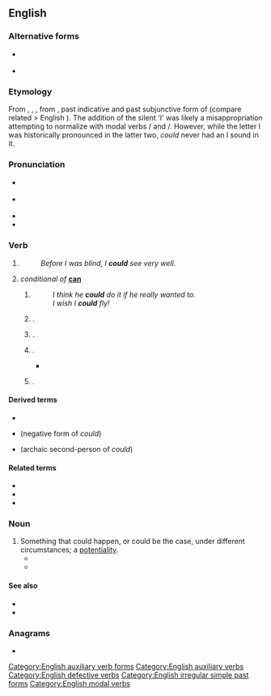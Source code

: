 ==English==

===Alternative forms===
* {{l|en|coud}} {{qualifier|obsolete}}
* {{l|en|cou’d}} {{qualifier|obsolete}}

===Etymology===
From {{inh|en|enm|coude}}, {{m|enm|couthe}}, {{m|enm|cuthe}}, from {{etyl|ang|en}} {{m|ang|cūþe}}, past indicative and past subjunctive form of {{m|ang|cunnan||to be able}} (compare related {{m|ang|cūþ}} > English {{m|en|couth}}). The addition of the silent 'l' was likely a misappropriation attempting to normalize with modal verbs {{m|en|will}}/{{m|en|would}} and {{m|en|shall}}/{{m|en|should}}.
However, while the letter l was historically pronounced in the latter two, ''could'' never had an l sound in it.

===Pronunciation===
* {{a|stressed}} {{IPA|/kʊd/|lang=en}}
* {{a|unstressed}} {{IPA|/kəd/|lang=en}}
* {{audio|en-us-could.ogg|Audio (US)|lang=en}}
* {{rhymes|ʊd|lang=en}}

===Verb===
{{head|en|verb form}}

# {{en-simple past of|can}}
#: ''Before I was blind, I '''could''' see very well.''
# ''conditional of'' '''[[can]]'''
## {{non-gloss definition|Used as a past subjunctive (contrary to fact).}}
##: ''I think he '''could''' do it if he really wanted to.''
##: ''I wish I '''could''' fly!''
## {{non-gloss definition|Used to politely ask for [[permission]] to do something}}.
##: {{ux|en|'''Could''' I borrow your coat?}}
## {{non-gloss definition|Used to politely ask for someone else to do something}}.
##: {{ux|en|'''Could''' you proofread this email?}}
## {{non-gloss definition|Used to show the [[possibility]] that something [[might]] happen}}.
##* {{quote-magazine|date=2013-06-29|volume=407|issue=8842|page=55|magazine={{w|The Economist}}
|title=[http://www.economist.com/news/international/21580191-edward-snowdens-odyssey-leaves-america-nonplussed-and-its-allies-dismayed-russia-china Travels and travails]
|passage=Even without hovering drones, a lurking assassin, a thumping score and a denouement, the real-life story of Edward Snowden, a rogue spy on the run, '''could''' be straight out of the cinema. But, as with Hollywood, the subplots and exotic locations may distract from the real message: America’s discomfort and its foes’ glee.}}
##: {{ux|en|We '''could''' rearrange the time if you like.}}
## {{non-gloss definition|Used to [[suggest]] something}}.
##: {{ux|en|You '''could''' try adding more salt to the soup.}}

====Derived terms====
* {{l|en|could've}}
* {{l|en|couldn't}} (negative form of ''could'')
* {{l|en|couldst}} (archaic second-person of ''could'')

====Related terms====
* {{l|en|can}}
* {{l|en|should}}
* {{l|en|would}}

===Noun===
{{en-noun}}

# Something that could happen, or could be the case, under different circumstances; a [[potentiality]].
#* {{quote-text|year=1996|author=Fred Shoemaker|title=Extraordinary Golf: The Art of the Possible|page=88|passage=When the golf ball is there, the whole self-interference package — the hopes, worries, and fears; the thoughts on how-to and how-not-to; the woulds, the '''coulds''', and the shoulds — is there too.}}
#* {{quote-text|year=2010|author=Shushona Novos|title=The Personal Universal: A Guidebook for Spiritual Evolution|page=395|passage=Shushona you must learn to rightfully prioritize all the woulds, shoulds and '''coulds''' of your life.}}

====See also====
* {{l|en|Appendix:English modal verbs}}
* {{l|en|Appendix:English tag questions}}

===Anagrams===
* {{anagrams|en|Cloud|cloud}}

[[Category:English auxiliary verb forms]]
[[Category:English auxiliary verbs]]
[[Category:English defective verbs]]
[[Category:English irregular simple past forms]]
[[Category:English modal verbs]]